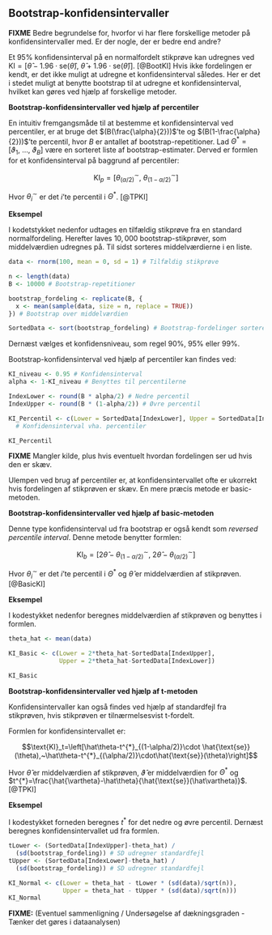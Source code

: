 ## Bootstrap-konfidensintervaller

__FIXME__ Bedre begrundelse for, hvorfor vi har flere forskellige metoder på konfidensintervaller med. Er der nogle, der er bedre end andre? 

Et $95\%$ konfidensinterval på en normalfordelt stikprøve kan udregnes ved $\text{KI} = [\hat\theta - 1.96\cdot \text{se}(\hat\theta),~\hat\theta + 1.96\cdot  \text{se}(\hat\theta)]$. [@BootKI] Hvis ikke fordelingen er kendt, er det ikke muligt at udregne et konfidensinterval således. Her er det i stedet muligt at benytte bootstrap til at udregne et konfidensinterval, hvilket kan gøres ved hjælp af forskellige metoder.

__Bootstrap-konfidensintervaller ved hjælp af percentiler__

En intuitiv fremgangsmåde til at bestemme et konfidensinterval ved percentiler, er at bruge det $(B(\frac{\alpha}{2}))$'te og $(B(1-\frac{\alpha}{2}))$'te percentil, hvor $B$ er antallet af bootstrap-repetitioner. Lad $\Theta^* = [\vartheta_1,~ \ldots,~\vartheta_B]$ være en sorteret liste af bootstrap-estimater. Derved er formlen for et konfidensinterval på baggrund af percentiler: 

$$\text{KI}_p = \left[\theta^{{\sim}}_{(\alpha/2)},~\theta^{{\sim}}_{(1-\alpha/2)}\right]$$

Hvor $\theta^{\sim}_i$ er det $i$'te percentil i $\Theta^*$. [@TPKI]  


__Eksempel__

I kodetstykket nedenfor udtages en tilfældig stikprøve fra en standard normalfordeling. Herefter laves $10,000$ bootstrap-stikprøver, som middelværdien udregnes på. Til sidst sorteres middelværdierne i en liste.

```r
data <- rnorm(100, mean = 0, sd = 1) # Tilfældig stikprøve

n <- length(data)
B <- 10000 # Bootstrap-repetitioner

bootstrap_fordeling <- replicate(B, {
  x <- mean(sample(data, size = n, replace = TRUE))
}) # Bootstrap over middelværdien

SortedData <- sort(bootstrap_fordeling) # Bootstrap-fordelinger sorteret

```

Dernæst vælges et konfidensniveau, som regel $90\%$, $95\%$ eller $99\%$.

Bootstrap-konfidensinterval ved hjælp af percentiler kan findes ved:
```r
KI_niveau <- 0.95 # Konfidensinterval
alpha <- 1-KI_niveau # Benyttes til percentilerne

IndexLower <- round(B * alpha/2) # Nedre percentil
IndexUpper <- round(B * (1-alpha/2)) # Øvre percentil

KI_Percentil <- c(Lower = SortedData[IndexLower], Upper = SortedData[IndexUpper])
  # Konfidensinterval vha. percentiler

KI_Percentil
```

__FIXME__ Mangler kilde, plus hvis eventuelt hvordan fordelingen ser ud hvis den er skæv.

Ulempen ved brug af percentiler er, at konfidensintervallet ofte er ukorrekt hvis fordelingen af stikprøven er skæv. En mere præcis metode er basic-metoden. 

__Bootstrap-konfidensintervaller ved hjælp af basic-metoden__

Denne type konfidensinterval ud fra bootstrap er også kendt som _reversed percentile interval_. Denne metode benytter formlen:

$$\text{KI}_b = \left[2\hat\theta- \theta^{{\sim}}_{(1-\alpha/2)}, ~ 2\hat\theta- \theta^{{\sim}}_{(\alpha/2)}\right]$$

Hvor $\theta^{\sim}_i$ er det $i$'te percentil i $\Theta^*$ og $\hat\theta$ er middelværdien af stikprøven. [@BasicKI]

__Eksempel__

I kodestykket nedenfor beregnes middelværdien af stikprøven og benyttes i formlen.

```r
theta_hat <- mean(data)

KI_Basic <- c(Lower = 2*theta_hat-SortedData[IndexUpper],
              Upper = 2*theta_hat-SortedData[IndexLower])

KI_Basic
```

__Bootstrap-konfidensintervaller ved hjælp af t-metoden__

Konfidensintervaller kan også findes ved hjælp af standardfejl fra stikprøven, hvis stikprøven er tilnærmelsesvist t-fordelt.

Formlen for konfidensintervallet er: 

$$\text{KI}_t=\left[\hat\theta-t^{*}_{(1-\alpha/2)}\cdot \hat{\text{se}}(\theta),~\hat\theta-t^{*}_{(\alpha/2)}\cdot\hat{\text{se}}(\theta)\right]$$ 

Hvor $\hat\theta$ er middelværdien af stikprøven, $\hat{\vartheta}$ er middelværdien for $\Theta^*$ og $t^{*}=\frac{\hat{\vartheta}-\hat\theta}{\hat{\text{se}}(\hat\vartheta)}$. [@TPKI]

__Eksempel__

I kodestykket forneden beregnes $t^{*}$ for det nedre og øvre percentil. Dernæst beregnes konfidensintervallet ud fra formlen. 

```r
tLower <- (SortedData[IndexUpper]-theta_hat) /
  (sd(bootstrap_fordeling)) # SD udregner standardfejl
tUpper <- (SortedData[IndexLower]-theta_hat) /
  (sd(bootstrap_fordeling)) # SD udregner standardfejl

KI_Normal <- c(Lower = theta_hat - tLower * (sd(data)/sqrt(n)),
               Upper = theta_hat - tUpper * (sd(data)/sqrt(n)))
KI_Normal
```

__FIXME:__ (Eventuel sammenligning / Undersøgelse af dækningsgraden - Tænker det gøres i dataanalysen)
